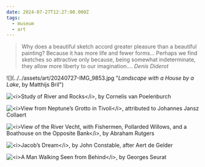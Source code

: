 ```yaml
---
date: 2024-07-27T12:27:00.000Z
tags:
  - museum
  - art
---
```

> Why does a beautiful sketch accord greater pleasure than a beautiful painting? Because it has more life and fewer forms... Perhaps we find sketches so attractive only because, being somewhat indeterminate, they allow more liberty to our imagination....
> <cite>Denis Diderot</cite>

<div className="max-w-[500px]">
  ![](../../assets/art/20240727-IMG_9853.jpg "<i>Landscape with a House by a Lake</i>, by Matthijs Bril")

  ![](../../assets/art/20240727-IMG_9867.jpg "<i>Study of River and Rocks</i>, by Cornelis van Poelenburch")

  ![](../../assets/art/20240727-IMG_9871.jpg "<i>View from Neptune’s Grotto in Tivoli</i>, attributed to Johannes Jansz Collaert")

  ![](../../assets/art/20240727-IMG_9879.jpg "<i>View of the River Vecht, with Fishermen, Pollarded Willows, and a Boathouse on the Opposite Bank</i>, by Abraham Rutgers")

  ![](../../assets/art/20240727-IMG_9889.jpg "<i>Jacob’s Dream</i>, by John Constable, after Aert de Gelder")

  ![](../../assets/art/20240727-IMG_9896.jpg "<i>A Man Walking Seen from Behind</i>, by Georges Seurat")
</div>